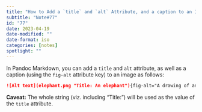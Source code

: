 ```yaml
---
title: "How to Add a `title` and `alt` Attribute, and a caption to an Image Using Pandoc Markdown"
subtitle: "Note#77"
id: "77"
date: 2023-04-19
date-modified: ""
date-format: iso
categories: [notes]
spotlight: ""
---
```

In Pandoc Markdown, you can add a `title` and `alt` attribute, as well as a caption (using the `fig-alt` attribute key) to an image as follows:

```markdown
![Alt text](elephant.png "Title: An elephant"){fig-alt="A drawing of an elephant."}
```
**Caveat:** The whole string (viz. including "Title: ") will be used as the value of the `title` attribute.
